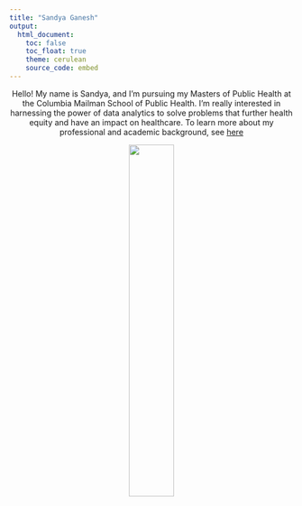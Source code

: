 ```yaml
---
title: "Sandya Ganesh"
output: 
  html_document:
    toc: false
    toc_float: true
    theme: cerulean
    source_code: embed
---
```


<p align="center">
Hello! My name is Sandya, and I'm pursuing my Masters of Public Health at the Columbia Mailman School of Public Health. I'm really interested in harnessing the power of data analytics to solve problems that further health equity and have an impact on healthcare. To learn more about my professional and academic background, see [here](about.html)
</p>

<p align="center">
<img src="images/headshot_sandya.jpg" style="width:40%">
</p>
